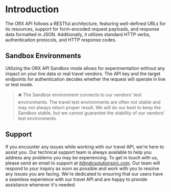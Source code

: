 
# Introduction

The ORX API follows a RESTful architecture, featuring well-defined URLs for its resources, support for form-encoded request payloads, and response data formatted in JSON. Additionally, it utilizes standard HTTP verbs, authentication protocols, and HTTP response codes.

<LinkCard title="Get Started" path="/versions/v2" />

## Sandbox Environments

Utilizing the ORX API Sandbox mode allows for experimentation without any impact on your live data or real travel vendors. The API key and the target endpoints for authentication decides whether the request will operate in live or test mode.

> 🛎 The Sandbox environment connects to our vendors' test environments. The travel test environments are often not stable and may not always return proper result. We will do our best to keep the Sandbox stable, but we cannot guarantee the stability of our vendors' test environments.

## Support

If you encounter any issues while working with our travel API, we're here to assist you. Our technical support team is always available to help you address any problems you may be experiencing. To get in touch with us, please send an email to support at it@ndcsolutionsinc.com. Our team will respond to your inquiry as soon as possible and work with you to resolve any issues you are facing. We're dedicated to ensuring that our users have a seamless experience with our travel API and are happy to provide assistance whenever it's needed.

<LinkCard title="Get Started" path="/versions/v2" />
